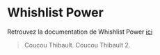 # Whishlist Power

Retrouvez la documentation de Whishlist Power [ici](https://wishlist-power.helpscoutdocs.com/article/604-advanced-developer-documentation)

 > Coucou Thibault.
 > Coucou Thibault 2.
